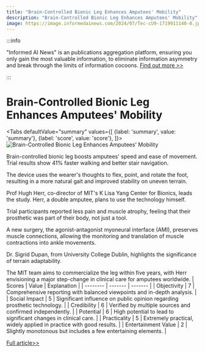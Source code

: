 ```yaml
---
title: "Brain-Controlled Bionic Leg Enhances Amputees' Mobility"
description: "Brain-Controlled Bionic Leg Enhances Amputees' Mobility"
image: https://image.informedainews.com/2024/07/Tec-cU9-1719911140-0.jpg
---
```



:::info

"Informed AI News" is an publications aggregation platform, ensuring you only gain the most valuable information, to eliminate information asymmetry and break through the limits of information cocoons.  [Find out more >>](/)

:::

# Brain-Controlled Bionic Leg Enhances Amputees' Mobility


<Tabs
	defaultValue="summary"
	values={[
	{label: 'summary', value: 'summary'},
	{label: 'score', value: 'score'},
]}>
<TabItem value="summary">
<img
  src="https://image.informedainews.com/2024/07/Tec-cU9-1719911140-0.jpg"
  alt="Brain-Controlled Bionic Leg Enhances Amputees' Mobility"
/>



Brain-controlled bionic leg boosts amputees' speed and ease of movement. Trial results show 41% faster walking and better stair navigation.

The device uses the wearer's thoughts to flex, point, and rotate the foot, resulting in a more natural gait and improved stability on uneven terrain.

Prof Hugh Herr, co-director of MIT's K Lisa Yang Center for Bionics, leads the study. Herr, a double amputee, plans to use the technology himself.

Trial participants reported less pain and muscle atrophy, feeling that their prosthetic was part of their body, not just a tool.

A new surgery, the agonist-antagonist myoneural interface (AMI), preserves muscle connections, allowing the monitoring and translation of muscle contractions into ankle movements.

Dr. Sigrid Dupan, from University College Dublin, highlights the significance of terrain adaptability.

The MIT team aims to commercialize the leg within five years, with Herr envisioning a major step-change in clinical care for amputees worldwide.
</TabItem>
<TabItem value="score">
	| Scores     | Value   | Explanation |
	| -------- | ------- | ------- |
	| Objectivity  | 7    | Comprehensive reporting with balanced viewpoints and in-depth analysis.    |
	| Social Impact | 5     | Significant influence on public opinion regarding prosthetic technology.    |
	| Credibility    | 6    | Verified by multiple sources and confirmed independently.    |
	| Potential    | 6    | High potential to lead to significant changes in clinical care.    |
	| Practicality    | 5    | Extremely practical, widely applied in practice with good results.    |
	| Entertainment Value    | 2    | Slightly monotonous but includes a few entertaining elements.    |
</TabItem>
</Tabs>

[Full article>>](https://www.theguardian.com/science/article/2024/jul/01/bionic-leg-walking-quicker-easier-amputees-trial)
